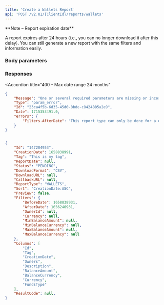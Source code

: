 ```yaml
---
title: 'Create a Wallets Report'  
api: 'POST /v2.01/{ClientId}/reports/wallets'  
---
```




<Note>  
**Note – Report expiration date** 
  
A report expires after 24 hours (i.e., you can no longer download it after this delay). You can still generate a new report with the same filters and information easily.  
</Note>  

### Body parameters  

<Tag5 />  

<DownloadFormat />  

<CallbackURL />  

<Sort />  

<Preview />  

<Filters />  

<Columns />  

### Responses  

<AccordionGroup>

<Accordion title="200">  

<IdResponse />  

<CreationDateResponse />  

<Tag3Response />  

<ReportDateResponse />  

<Status4Response />  

<DownloadFormatResponse />  

<DownloadURLResponse />  

<CallbackURLResponse />  

<ReportTypeResponse />  

<SortResponse />  

<PreviewResponse />  

<Filters1Response />  

<Columns1Response />  

<ResultCode2Response />  

<ResultMessageResponse />

</Accordion>

<Accordion
  title="400 - Max date range 24 months"
>
```json
{
    "Message": "One or several required parameters are missing or incorrect. An incorrect resource ID also raises this kind of error.",
    "Type": "param_error",
    "Id": "23ca4f5b-6d35-45d0-8bde-c8424885a2e9",
    "Date": 1715353491.0,
    "errors": {
        "Filters.AfterDate": "This report type can only be done for a date range of a maximum of 24 months."
    }
}
```
</Accordion>

</AccordionGroup>  

<ResponseExample>  

```json 200  

{
    "Id": "147284953",
    "CreationDate": 1658838991,
    "Tag": "This is my tag",
    "ReportDate": null,
    "Status": "PENDING",
    "DownloadFormat": "CSV",
    "DownloadURL": null,
    "CallbackURL": null,
    "ReportType": "WALLETS",
    "Sort": "CreationDate:ASC",
    "Preview": false,
    "Filters": {
        "BeforeDate": 1658838931,
        "AfterDate": 1656246931,
        "OwnerId": null,
        "Currency": null,
        "MinBalanceAmount": null,
        "MinBalanceCurrency": null,
        "MaxBalanceAmount": null,
        "MaxBalanceCurrency": null
    },
    "Columns": [
        "Id",
        "Tag",
        "CreationDate",
        "Owners",
        "Description",
        "BalanceAmount",
        "BalanceCurrency",
        "Currency",
        "FundsType"
    ],
    "ResultCode": null,
}  
 ```  

</ResponseExample>  

<RequestExample>  
  <RestCreateWalletsReport />
  <PhpCreateWalletsReport />
  <NodeCreateWalletsReport />
  <RubyCreateWalletsReport />
  <CreateWalletsReportPython />
</RequestExample>